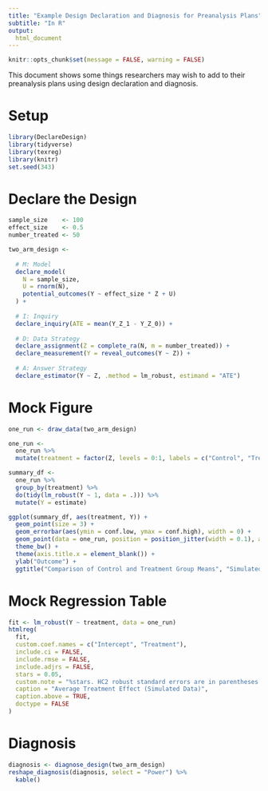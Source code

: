 ```yaml
---
title: "Example Design Declaration and Diagnosis for Preanalysis Plans"
subtitle: "In R"
output:
  html_document
---
```


```r
knitr::opts_chunk$set(message = FALSE, warning = FALSE)
```

This document shows some things researchers may wish to add to their preanalysis plans using design declaration and diagnosis.  

# Setup

```r
library(DeclareDesign)
library(tidyverse)
library(texreg)
library(knitr)
set.seed(343)
```


# Declare the Design

```r
sample_size    <- 100
effect_size    <- 0.5
number_treated <- 50

two_arm_design <-
  
  # M: Model
  declare_model(
    N = sample_size, 
    U = rnorm(N),
    potential_outcomes(Y ~ effect_size * Z + U)
  ) +
  
  # I: Inquiry
  declare_inquiry(ATE = mean(Y_Z_1 - Y_Z_0)) +
  
  # D: Data Strategy
  declare_assignment(Z = complete_ra(N, m = number_treated)) +
  declare_measurement(Y = reveal_outcomes(Y ~ Z)) +
  
  # A: Answer Strategy
  declare_estimator(Y ~ Z, .method = lm_robust, estimand = "ATE")
```

\clearpage
# Mock Figure

```r
one_run <- draw_data(two_arm_design)

one_run <-
  one_run %>%
  mutate(treatment = factor(Z, levels = 0:1, labels = c("Control", "Treatment")))

summary_df <- 
  one_run %>%
  group_by(treatment) %>%
  do(tidy(lm_robust(Y ~ 1, data = .))) %>%
  mutate(Y = estimate)

ggplot(summary_df, aes(treatment, Y)) +
  geom_point(size = 3) +
  geom_errorbar(aes(ymin = conf.low, ymax = conf.high), width = 0) +
  geom_point(data = one_run, position = position_jitter(width = 0.1), alpha = 0.2) +
  theme_bw() +
  theme(axis.title.x = element_blank()) +
  ylab("Outcome") +
  ggtitle("Comparison of Control and Treatment Group Means", "Simulated Data")
```

\clearpage
# Mock Regression Table

```r
fit <- lm_robust(Y ~ treatment, data = one_run)
htmlreg(
  fit,
  custom.coef.names = c("Intercept", "Treatment"),
  include.ci = FALSE,
  include.rmse = FALSE,
  include.adjrs = FALSE,
  stars = 0.05,
  custom.note = "%stars. HC2 robust standard errors are in parentheses.",
  caption = "Average Treatment Effect (Simulated Data)", 
  caption.above = TRUE,
  doctype = FALSE
)
```

# Diagnosis

```r
diagnosis <- diagnose_design(two_arm_design)
reshape_diagnosis(diagnosis, select = "Power") %>%
  kable()
```


